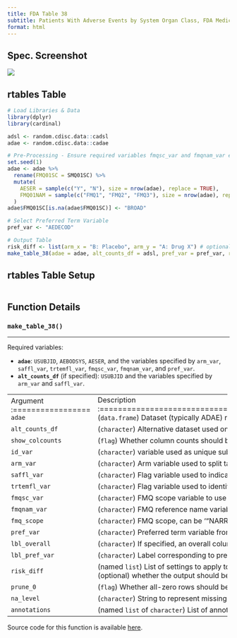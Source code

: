 ```yaml
---
title: FDA Table 38
subtitle: Patients With Adverse Events by System Organ Class, FDA Medical Query (Broad) and Preferred Term, Safety Population, Pooled Analysis (or Trial X)
format: html
---
```


::: panel-tabset
## Spec. Screenshot

![](../assets/images/screenshots/table_38.png){fig-align="center"}

## rtables Table

```r
# Load Libraries & Data
library(dplyr)
library(cardinal)

adsl <- random.cdisc.data::cadsl
adae <- random.cdisc.data::cadae

# Pre-Processing - Ensure required variables fmqsc_var and fmqnam_var exist in adae
set.seed(1)
adae <- adae %>%
  rename(FMQ01SC = SMQ01SC) %>%
  mutate(
    AESER = sample(c("Y", "N"), size = nrow(adae), replace = TRUE),
    FMQ01NAM = sample(c("FMQ1", "FMQ2", "FMQ3"), size = nrow(adae), replace = TRUE)
  )
adae$FMQ01SC[is.na(adae$FMQ01SC)] <- "BROAD"

# Select Preferred Term Variable
pref_var <- "AEDECOD"

# Output Table
risk_diff <- list(arm_x = "B: Placebo", arm_y = "A: Drug X") # optional
make_table_38(adae = adae, alt_counts_df = adsl, pref_var = pref_var, risk_diff = risk_diff)
```

## rtables Table Setup

```r
```

## Function Details

### `make_table_38()`

------------------------------------------------------------------------

Required variables:

-   **`adae`**: `USUBJID`, `AEBODSYS`, `AESER`, and the variables specified by `arm_var`, `saffl_var`, `trtemfl_var`, `fmqsc_var`, `fmqnam_var`, and `pref_var`.
-   **`alt_counts_df`** (if specified): `USUBJID` and the variables specified by `arm_var` and `saffl_var`.

+------------------+--------------------------------------------------------------------------------------------------------------------------------------------------------------------------------------------------------------------------------------------------------------+--------------------------------------------------------+
| Argument         | Description                                                                                                                                                                                                                                                  | Default                                                |
+:=================+:=============================================================================================================================================================================================================================================================+:=======================================================+
| `adae`           | (`data.frame`) Dataset (typically ADAE) required to build table.                                                                                                                                                                                             | *No default*                                           |
+------------------+--------------------------------------------------------------------------------------------------------------------------------------------------------------------------------------------------------------------------------------------------------------+--------------------------------------------------------+
| `alt_counts_df`  | (`character`) Alternative dataset used only to calculate column counts.                                                                                                                                                                                      | `NULL`                                                 |
+------------------+--------------------------------------------------------------------------------------------------------------------------------------------------------------------------------------------------------------------------------------------------------------+--------------------------------------------------------+
| `show_colcounts` | (`flag`) Whether column counts should be printed.                                                                                                                                                                                                            | `TRUE`                                                 |
+------------------+--------------------------------------------------------------------------------------------------------------------------------------------------------------------------------------------------------------------------------------------------------------+--------------------------------------------------------+
| `id_var        ` | (`character`) variable used as unique subject identifier.                                                                                                                                                                                                    | `USUBJID`                                              |
+------------------+--------------------------------------------------------------------------------------------------------------------------------------------------------------------------------------------------------------------------------------------------------------+--------------------------------------------------------+
| `arm_var`        | (`character`) Arm variable used to split table into columns.                                                                                                                                                                                                 | `"ARM"`                                                |
+------------------+--------------------------------------------------------------------------------------------------------------------------------------------------------------------------------------------------------------------------------------------------------------+--------------------------------------------------------+
| `saffl_var`      | (`character`) Flag variable used to indicate inclusion in safety population.                                                                                                                                                                                 | `"SAFFL"`                                              |
+------------------+--------------------------------------------------------------------------------------------------------------------------------------------------------------------------------------------------------------------------------------------------------------+--------------------------------------------------------+
| `trtemfl_var`    | (`character`) Flag variable used to identify Treatment-emergent AE.                                                                                                                                                                                          | `"TRTEMFL"`                                            |
+------------------+--------------------------------------------------------------------------------------------------------------------------------------------------------------------------------------------------------------------------------------------------------------+--------------------------------------------------------+
| `fmqsc_var`      | (`character`) FMQ scope variable to use in table.                                                                                                                                                                                                            | `"FMQ01SC"`                                            |
+------------------+--------------------------------------------------------------------------------------------------------------------------------------------------------------------------------------------------------------------------------------------------------------+--------------------------------------------------------+
| `fmqnam_var`     | (`character`) FMQ reference name variable to use in table.                                                                                                                                                                                                   | `"FMQ01NAM"`                                           |
+------------------+--------------------------------------------------------------------------------------------------------------------------------------------------------------------------------------------------------------------------------------------------------------+--------------------------------------------------------+
| `fmq_scope`      | (`character`) FMQ scope, can be '"NARROW"' or '"BROAD"'.                                                                                                                                                                                                     | `"NARROW"`                                             |
+------------------+--------------------------------------------------------------------------------------------------------------------------------------------------------------------------------------------------------------------------------------------------------------+--------------------------------------------------------+
| `pref_var`       | (`character`) Preferred term variable from `adae` to include in the table.                                                                                                                                                                                   | `"AEDECOD"`                                            |
+------------------+--------------------------------------------------------------------------------------------------------------------------------------------------------------------------------------------------------------------------------------------------------------+--------------------------------------------------------+
| `lbl_overall`    | (`character`) If specified, an overall column will be added to the table with the given value as the column label.                                                                                                                                           | `NULL`                                                 |
+------------------+--------------------------------------------------------------------------------------------------------------------------------------------------------------------------------------------------------------------------------------------------------------+--------------------------------------------------------+
| `lbl_pref_var`   | (`character`) Label corresponding to preferred term variable `pref_var` to print in the table.                                                                                                                                                               | `formatters::var_labels(adae, fill = TRUE)[pref_var]`  |
+------------------+--------------------------------------------------------------------------------------------------------------------------------------------------------------------------------------------------------------------------------------------------------------+--------------------------------------------------------+
| `risk_diff`      | (named `list`) List of settings to apply to add a risk difference column to the table. See [`tern::add_riskdiff()`](https://insightsengineering.github.io/tern/main/reference/add_riskdiff.html) for more details. List should contain the following elements: | `NULL`                                                 |
|                  |                                                                                                                                                                                                                                                              |                                                        |
|                  | -   `arm_x`: (required) the name of reference arm.                                                                                                                                                                                                           |                                                        |
|                  |                                                                                                                                                                                                                                                              |                                                        |
|                  | -   `arm_y`: (required) the name of the arm to compare to the reference arm.                                                                                                                                                                                 |                                                        |
|                  |                                                                                                                                                                                                                                                              |                                                        |
|                  | -   `col_label`: (optional) label to use for the risk difference column. Defaults to `"Risk Difference (%) (95% CI)"`.                                                                                                                                       |                                                        |
|                  |                                                                                                                                                                                                                                                              |                                                        |
|                  | -   `pct`: (optional) whether the output should be returned as percentages. Defaults to `TRUE`.                                                                                                                                                              |                                                        |
+------------------+--------------------------------------------------------------------------------------------------------------------------------------------------------------------------------------------------------------------------------------------------------------+--------------------------------------------------------+
| `prune_0`        | (`flag`) Whether all-zero rows should be removed from the table.                                                                                                                                                                                             | `TRUE`                                                 |
+------------------+--------------------------------------------------------------------------------------------------------------------------------------------------------------------------------------------------------------------------------------------------------------+--------------------------------------------------------+
| `na_level`       | (`character`) String to represent missing values.                                                                                                                                                                                                            | `"<Missing>"`                                          |
+------------------+--------------------------------------------------------------------------------------------------------------------------------------------------------------------------------------------------------------------------------------------------------------+--------------------------------------------------------+
| `annotations`    | (named `list` of `character`) List of annotations to add to the table. Valid annotation types are `title`, `subtitles`, `main_footer`, and `prov_footer.` Each name-value pair should use the annotation type as name and the desired string as value.       | `NULL`                                                 |
+------------------+--------------------------------------------------------------------------------------------------------------------------------------------------------------------------------------------------------------------------------------------------------------+--------------------------------------------------------+

Source code for this function is available [here](https://github.com/pharmaverse/cardinal/blob/main/R/fda-table_38.R).
:::
